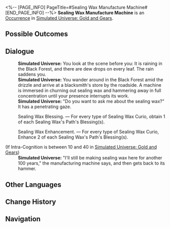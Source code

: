 <%-- [PAGE_INFO]
PageTitle=#Sealing Wax Manufacture Machine#
[END_PAGE_INFO] --%>
{{Stub}}
{{Simulated Universe Event Infobox
|id            = 20501
|title         = 
|image         = Occurrence Default.png
|domains_su    = 
|domains_swarm = 
|domains_gng   = Unknown
|domains_du    = 
|domains_und   = 
|requirements  = 
|prev          = 
|next          = 
|characters    = 
|factions      = 
|order         = 013
|order_du      = 
}}
'''Sealing Wax Manufacture Machine''' is an [[Simulated Universe/Occurrence|Occurrence]] in [[Simulated Universe: Gold and Gears]].

==Possible Outcomes==
{{Possible Outcomes
|choice_1 = Sealing Wax Casting.
|result_1 = Discard 1 Sealing Wax Curio and immediately obtain 3 of the Sealing Wax's Path's Blessing(s).
|path_1   = Erudition

|choice_2 = Sealing Wax Enhancement.
|result_2 = For every type of Sealing Wax Curio, Enhance 3 random Blessing(s) from the Sealing Wax's Path.
|modes_2  = 

|choice_3 = Purchase Sealing Wax.
|result_3 = Obtain 2 random Sealing Wax Curio(s).
|modes_3  = 

|choice_4 = Sealing Wax Blessing.
|result_4 = For every type of Sealing Wax Curio, obtain 2 of each Sealing Wax's Path's Blessing(s).
|modes_4  = 

|choice_5 = Sealing Wax Blessing.
|result_5 = For every type of Sealing Wax Curio, obtain 1 of each Sealing Wax's Path's Blessing(s).

|choice_6 = Sealing Wax Enhancement.
|result_6 = For every type of Sealing Wax Curio, Enhance 2 of each Sealing Wax's Path's Blessing(s).

}}
<!--
==Gameplay Notes==
* 
-->
==Dialogue==
{{Dialogue Start}}
:'''Simulated Universe:''' You look at the scene before you: It is raining in the Black Forest, and there are dew drops on every leaf. The rain saddens you.
:'''Simulated Universe:''' You wander around in the Black Forest amid the drizzle and arrive at a blacksmith's store by the roadside. A machine is immersed in churning out sealing wax and hammering away in full concentration until your presence interrupts its work.
:'''Simulated Universe:''' "Do you want to ask me about the sealing wax?" It has a penetrating gaze.
:{{DIcon|Star}} Sealing Wax Blessing. &mdash; For every type of Sealing Wax Curio, obtain 1 of each Sealing Wax's Path's Blessing(s).
:{{DIcon|Star}} Sealing Wax Enhancement. &mdash; For every type of Sealing Wax Curio, Enhance 2 of each Sealing Wax's Path's Blessing(s).
;(If Intra-Cognition is between 10 and 40 in [[Simulated Universe: Gold and Gears]])
:{{SU Special Dialogue|Erudition|Sealing Wax Casting.|Discard 1 Sealing Wax Curio and immediately obtain 3 of the Sealing Wax's Path's Blessing(s).}}
:'''Simulated Universe:''' "I'll still be making sealing wax here for another 100 years," the manufacturing machine says, and then gets back to its hammer.
{{Dialogue End}}

==Other Languages==
{{Other Languages
|en   = Sealing Wax Manufacture Machine
|zhs  = 火漆制造机
|zht  = 火漆製造機
|ja   = {{Rubi|封蝋製造機|ふうろうせいぞうき}}
|ko   = 봉랍 제조기
|es   = Máquina de producción de lacre
|fr   = Machine de production de Cire à cacheter
|ru   = Машина по производству сургуча
|th   = เครื่องผลิตขี้ผึ้ง
|vi   = Máy Tạo Nút
|de   = Maschine zur Herstellung von Siegelwachs
|id   = Mesin Produksi Sealing Wax
|pt   = Máquina de Fabricação de Cera Seladora
}}

==Change History==
{{Change History|1.6}}

==Navigation==
{{Occurrence Navbox}}